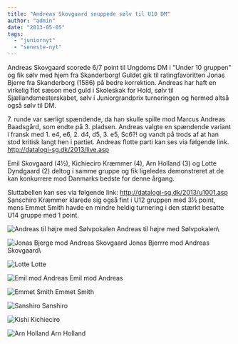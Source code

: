```yaml
---
title: "Andreas Skovgaard snuppede sølv til U10 DM"
author: "admin"
date: "2013-05-05"
tags: 
  - "juniornyt"
  - "seneste-nyt"
---
```


Andreas Skovgaard scorede 6/7 point til Ungdoms DM i "Under 10 gruppen" og fik sølv med hjem fra Skanderborg! Guldet gik til ratingfavoritten Jonas Bjerre fra Skanderborg (1586) på bedre korrektion. Andreas har haft en virkelig flot sæson med guld i Skoleskak for Hold, sølv til Sjællandsmesterskabet, sølv i Juniorgrandprix turneringen og hermed altså også sølv til DM.

7\. runde var særligt spændende, da han skulle spille mod Marcus Andreas Baadsgård, som endte på 3. pladsen. Andreas valgte en spændende variant i fransk med 1. e4, e6, 2. d4, d5, 3. e5, Sc6?! og vandt på trods af at han stod kritisk langt hen i partiet. Andreas flotte parti kan ses via følgende link. http://datalogi-sg.dk/2013/live.asp

Emil Skovgaard (4½), Kichieciro Kræmmer (4), Arn Holland (3) og Lotte Dyndgaard (2) deltog i samme gruppe og fik ligeledes demonstreret at de kan konkurrere mod Danmarks bedste for denne årgang.

Sluttabellen kan ses via følgende link: http://datalogi-sg.dk/2013/u1001.asp Sanschiro Kræmmer klarede sig også fint i U12 gruppen med 3½ point, mens Emmet Smith havde en mindre heldig turnering i den stærkt besatte U14 gruppe med 1 point.

![Andreas til højre med Sølvpokalen](/images/sølv-til-DM-300x199.jpg) Andreas til højre med Sølvpokalen\

![Jonas Bjerge mod Andreas Skovgaard](/images/Jonas-Bjerge-mod-Andreas-Skovgaard-300x199.jpg) Jonas Bjerrre mod Andreas Skovgaard\

![Lotte](/images/Lotte2-200x300.jpg) Lotte

![Emil mod Andreas](/images/Emil-mod-Andreas-300x199.jpg) Emil mod Andreas

![Emmet Smith](/images/Emmet-Smith-200x300.jpg) Emmet Smith

![Sanshiro](/images/Sanshiro-200x300.jpg) Sanshiro

![Kishi](/images/Kishiro-200x300.jpg) Kichieciro

![Arn Holland](/images/Arn-Holland-200x300.jpg) Arn Holland
